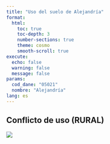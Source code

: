 ```yaml
---
title: "Uso del suelo de Alejandría"
format: 
  html:
    toc: true
    toc-depth: 3
    number-sections: true
    theme: cosmo
    smooth-scroll: true
execute:
  echo: false
  warning: false
  message: false
params:
  cod_dane: "05021"
  nombre: "Alejandría"
lang: es
---
```



## Conflicto de uso (RURAL)

![](img_r1/conf_porcentajes.png)
